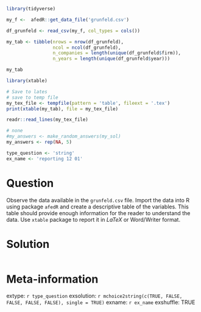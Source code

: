 ```r
library(tidyverse)

my_f <-  afedR::get_data_file('grunfeld.csv')

df_grunfeld <- read_csv(my_f, col_types = cols())

my_tab <- tibble(nrows = nrow(df_grunfeld),
                 ncol = ncol(df_grunfeld),
                 n_companies = length(unique(df_grunfeld$firm)),
                 n_years = length(unique(df_grunfeld$year)))

my_tab

library(xtable)

# Save to lates
# save to temp file
my_tex_file <- tempfile(pattern = 'table', fileext = '.tex')
print(xtable(my_tab), file = my_tex_file)

readr::read_lines(my_tex_file)
```

```r
# none
#my_answers <- make_random_answers(my_sol)
my_answers <- rep(NA, 5)

type_question <- 'string'
ex_name <- 'reporting 12 01'
```

Question
========

Observe the data available in the `grunfeld.csv` file. Import the data into R using package `afedR` and create a descriptive table of the variables. This table should provide enough information for the reader to understand the data. Use `xtable` package to report it in _LaTeX_ or Word/Writer format.



Solution
================

```r
```


Meta-information
================
extype: `r type_question`
exsolution: `r mchoice2string(c(TRUE, FALSE, FALSE, FALSE, FALSE), single = TRUE)`
exname: `r ex_name`
exshuffle: TRUE

